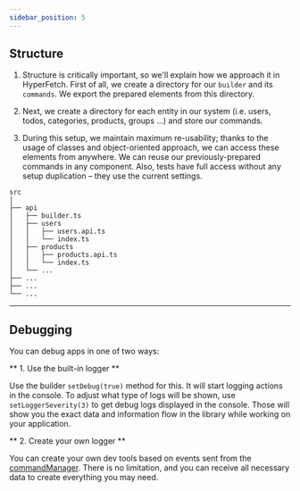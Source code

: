 ```yaml
---
sidebar_position: 5
---
```


## Structure

1. Structure is critically important, so we'll explain how we approach it in HyperFetch.
First of all, we create a directory for our `builder` and its `commands`. We export the prepared elements from this directory.

2. Next, we create a directory for each entity in our system (i.e. users, todos, categories, products, groups ...) and store our commands.

3. During this setup, we maintain maximum re-usability; thanks to the usage of classes and object-oriented approach,
we can access these elements from anywhere. We can reuse our previously-prepared commands in any component.
Also, tests have full access without any setup duplication – they use the current settings.

```
src
│
├── api
│   ├── builder.ts
│   ├── users
│   │   ├── users.api.ts
│   │   └── index.ts
│   ├── products
│   │   ├── products.api.ts
│   │   └── index.ts
│   └── ...
├── ...
├── ...
└── ...
```

---

## Debugging

You can debug apps in one of two ways:

** 1. Use the built-in logger **

Use the builder `setDebug(true)` method for this. It will start logging actions in the console.
To adjust what type of logs will be shown, use `setLoggerSeverity(3)` to get debug logs displayed in the console.
Those will show you the exact data and information flow in the library while working on your application.

** 2. Create your own logger **

You can create your own dev tools based on events sent from the [commandManager](/docs/Architecture/Managers#commandmanager).
There is no limitation, and you can receive all necessary data to create everything you may need.
